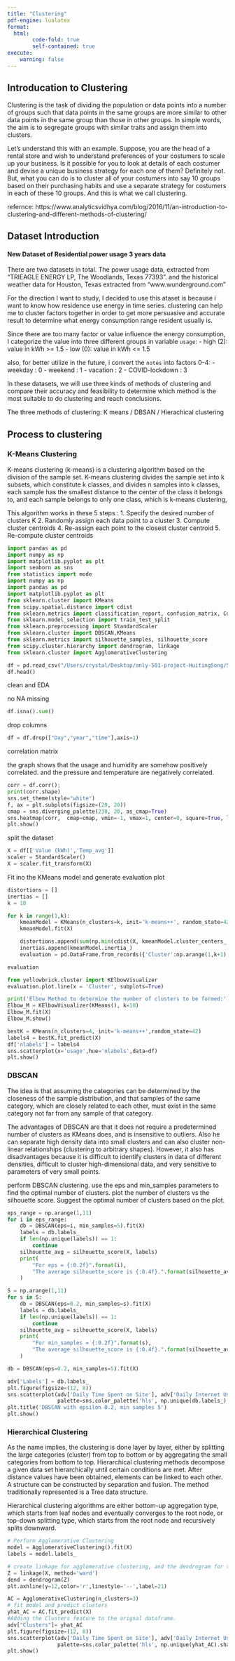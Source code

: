 ```yaml
---
title: "Clustering"
pdf-engine: lualatex
format:
  html:
        code-fold: true
        self-contained: true
execute:
    warning: false
---
```


## Introducation to Clustering

Clustering is the task of dividing the population or data points into a number of groups such that data points in the same groups are more similar to other data points in the same group than those in other groups. In simple words, the aim is to segregate groups with similar traits and assign them into clusters.

Let’s understand this with an example. Suppose, you are the head of a rental store and wish to understand preferences of your costumers to scale up your business. Is it possible for you to look at details of each costumer and devise a unique business strategy for each one of them? Definitely not. But, what you can do is to cluster all of your costumers into say 10 groups based on their purchasing habits and use a separate strategy for costumers in each of these 10 groups. And this is what we call clustering.

refernce: https://www.analyticsvidhya.com/blog/2016/11/an-introduction-to-clustering-and-different-methods-of-clustering/ 

## Dataset Introduction

#### New Dataset of Residential power usage 3 years data

There are two datasets in total. The power usage data, extracted from “TRIEAGLE ENERGY LP, The Woodlands, Texas 77393”. and the historical weather data for Houston, Texas extracted from “www.wunderground.com”

For the direction I want to study, I decided to use this ataset is because i want to know how residence use energy in time series. clustering can help me to cluster factors together in order to get more persuasive and accurate result to determine what energy consumption range resident usually is.

Since there are too many factor or value influence the energy consumption, I categorize the value into three different groups in variable `usage`:
 - high (2): value in kWh >= 1.5 
 - low (0): value in kWh <= 1.5

also, for better utilize in the future, i convert the `notes` into factors 0-4:
  - weekday : 0
  - weekend : 1
  - vacation : 2
  - COVID-lockdown : 3

In these datasets, we will use three kinds of methods of clustering and compare their accuracy and feasibility to determine which method is the most suitable to do clustering and reach conclusions.

The three methods of clustering: K means / DBSAN / Hierachical clustering

## Process to clustering

### K-Means Clustering

K-means clustering (k-means) is a clustering algorithm based on the division of the sample set. K-means clustering divides the sample set into k subsets, which constitute k classes, and divides n samples into k classes, each sample has the smallest distance to the center of the class it belongs to, and each sample belongs to only one class, which is k-means clustering, 

This algorithm works in these 5 steps :
    1. Specify the desired number of clusters K
    2. Randomly assign each data point to a cluster
    3. Compute cluster centroids
    4. Re-assign each point to the closest cluster centroid
    5. Re-compute cluster centroids

```python
import pandas as pd
import numpy as np
import matplotlib.pyplot as plt
import seaborn as sns
from statistics import mode
import numpy as np
import pandas as pd
import matplotlib.pyplot as plt
from sklearn.cluster import KMeans
from scipy.spatial.distance import cdist
from sklearn.metrics import classification_report, confusion_matrix, ConfusionMatrixDisplay, accuracy_score
from sklearn.model_selection import train_test_split
from sklearn.preprocessing import StandardScaler
from sklearn.cluster import DBSCAN,KMeans
from sklearn.metrics import silhouette_samples, silhouette_score
from scipy.cluster.hierarchy import dendrogram, linkage
from sklearn.cluster import AgglomerativeClustering

df = pd.read_csv("/Users/crystal/Desktop/anly-501-project-HuitingSong/501-project-website/data/cleaned data/merged_w_u.csv",index_col=[0])
df.head()
```

clean and EDA

no NA missing
```python
df.isna().sum()
```

drop columns
```python
df = df.drop(["Day","year","time"],axis=1)
```

correlation matrix

the graph shows that the usage and humidity are somehow positively correlated. and the pressure and temperature are negatively correlated.

```python
corr = df.corr();  
print(corr.shape)
sns.set_theme(style="white")
f, ax = plt.subplots(figsize=(20, 20)) 
cmap = sns.diverging_palette(230, 20, as_cmap=True)   
sns.heatmap(corr,  cmap=cmap, vmin=-1, vmax=1, center=0, square=True, linewidths=.5, cbar_kws={"shrink": .5})
plt.show()
```

split the dataset 
```python
X = df[['Value (kWh)','Temp_avg']]
scaler = StandardScaler()
X = scaler.fit_transform(X)
```

Fit ino the KMeans model and generate evaluation plot
```python
distortions = []
inertias = []
k = 10

for k in range(1,k):
    kmeanModel = KMeans(n_clusters=k, init='k-means++', random_state=42)
    kmeanModel.fit(X)

    distortions.append(sum(np.min(cdist(X, kmeanModel.cluster_centers_, 'euclidean'),axis=1))/X.shape[0])
    inertias.append(kmeanModel.inertia_)
    evaluation = pd.DataFrame.from_records({'Cluster':np.arange(1,k+1), 'Distortion':distortions, "Inertia":inertias})

evaluation
```

```python
from yellowbrick.cluster import KElbowVisualizer
evaluation.plot.line(x = 'Cluster', subplots=True)

print('Elbow Method to determine the number of clusters to be formed:')
Elbow_M = KElbowVisualizer(KMeans(), k=10)
Elbow_M.fit(X)
Elbow_M.show()

bestK = KMeans(n_clusters=4, init='k-means++',random_state=42)
labels4 = bestK.fit_predict(X)
df['nlabels'] = labels4
sns.scatterplot(x='usage',hue='nlabels',data=df)
plt.show()
```

### DBSCAN

The idea is that assuming the categories can be determined by the closeness of the sample distribution, and that samples of the same category, which are closely related to each other, must exist in the same category not far from any sample of that category.

The advantages of DBSCAN are that it does not require a predetermined number of clusters as KMeans does, and is insensitive to outliers. Also he can separate high density data into small clusters and can also cluster non-linear relationships (clustering to arbitrary shapes). However, it also has disadvantages because it is difficult to identify clusters in data of different densities, difficult to cluster high-dimensional data, and very sensitive to parameters of very small points.

perform DBSCAN clustering. use the eps and min_samples parameters to find the optimal number of clusters. plot the number of clusters vs the silhouette score. Suggest the optimal number of clusters based on the plot.

```python
eps_range = np.arange(1,11)
for i in eps_range:
    db = DBSCAN(eps=i, min_samples=5).fit(X)
    labels = db.labels_
    if len(np.unique(labels)) == 1:
        continue
    silhouette_avg = silhouette_score(X, labels)
    print(
        "For eps = {:0.2f}".format(i),
        "The average silhouette_score is {:0.4f}.".format(silhouette_avg)
    )
```

```python
S = np.arange(1,11)
for s in S:
    db = DBSCAN(eps=0.2, min_samples=s).fit(X)
    labels = db.labels_
    if len(np.unique(labels)) == 1:
        continue
    silhouette_avg = silhouette_score(X, labels)
    print(
        "For min_samples = {:0.2f}".format(s),
        "The average silhouette_score is {:0.4f}.".format(silhouette_avg)
    )
```

```python
db = DBSCAN(eps=0.2, min_samples=5).fit(X)

adv['Labels'] = db.labels_
plt.figure(figsize=(12, 8))
sns.scatterplot(adv['Daily Time Spent on Site'], adv['Daily Internet Usage'], hue=adv['Labels'], 
                palette=sns.color_palette('hls', np.unique(db.labels_).shape[0]))
plt.title('DBSCAN with epsilon 0.2, min samples 5')
plt.show()
```

### Hierarchical Clustering

As the name implies, the clustering is done layer by layer, either by splitting the large categories (cluster) from top to bottom or by aggregating the small categories from bottom to top. Hierarchical clustering methods decompose a given data set hierarchically until certain conditions are met. After distance values have been obtained, elements can be linked to each other. A structure can be constructed by separation and fusion. The method traditionally represented is a Tree data structure.

Hierarchical clustering algorithms are either bottom-up aggregation type, which starts from leaf nodes and eventually converges to the root node, or top-down splitting type, which starts from the root node and recursively splits downward.

```python
# Perform Agglomerative Clustering
model = AgglomerativeClustering().fit(X)
labels = model.labels_
```
```python
# create linkage for agglomerative clustering, and the dendrogram for the linkage. Suggest the optimal number of clusters based on the dendrogram.
Z = linkage(X, method='ward')
dend = dendrogram(Z)
plt.axhline(y=12,color='r',linestyle='--',label=21)
```
```python
AC = AgglomerativeClustering(n_clusters=3)
# fit model and predict clusters
yhat_AC = AC.fit_predict(X)
#Adding the Clusters feature to the orignal dataframe.
adv["Clusters"]= yhat_AC
plt.figure(figsize=(12, 8))
sns.scatterplot(adv['Daily Time Spent on Site'], adv['Daily Internet Usage'], hue=adv['Clusters'], 
                palette=sns.color_palette('hls', np.unique(yhat_AC).shape[0]))
plt.show()
```